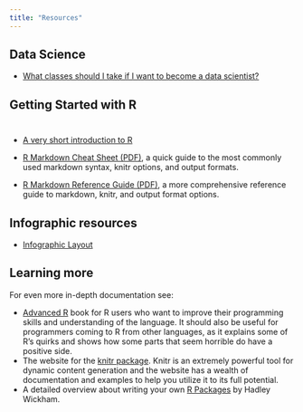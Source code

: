 ```yaml
---
title: "Resources"
---
```


## Data Science
* [What classes should I take if I want to become a data scientist?](https://www.quora.com/What-classes-should-I-take-if-I-want-to-become-a-data-scientist)


## Getting Started with R

<div style="height: 10px;"></div>

* [A very short introduction to R](https://cran.r-project.org/doc/contrib/Torfs+Brauer-Short-R-Intro.pdf)
* [R Markdown Cheat Sheet (PDF)](http://www.rstudio.com/wp-content/uploads/2015/02/rmarkdown-cheatsheet.pdf), a quick guide to the most commonly used markdown syntax, knitr options, and output formats.

* [R Markdown Reference Guide (PDF)](http://www.rstudio.com/wp-content/uploads/2015/03/rmarkdown-reference.pdf), a more comprehensive reference guide to markdown, knitr, and output format options.

## Infographic resources

* [Infographic Layout](http://www.r-bloggers.com/r-how-to-layout-and-design-an-infographic/)

## Learning more

For even more in-depth documentation see:

* [Advanced R](http://adv-r.had.co.nz) book for R users who want to improve their programming skills and understanding of the language. It should also be useful for programmers coming to R from other languages, as it explains some of R’s quirks and shows how some parts that seem horrible do have a positive side.
* The website for the [knitr package](http://yihui.name/knitr/). Knitr is an extremely powerful tool for dynamic content generation and the website has a wealth of documentation and examples to help you utilize it to its full potential.
* A detailed overview about writing your own [R Packages](http://r-pkgs.had.co.nz) by Hadley Wickham.  
